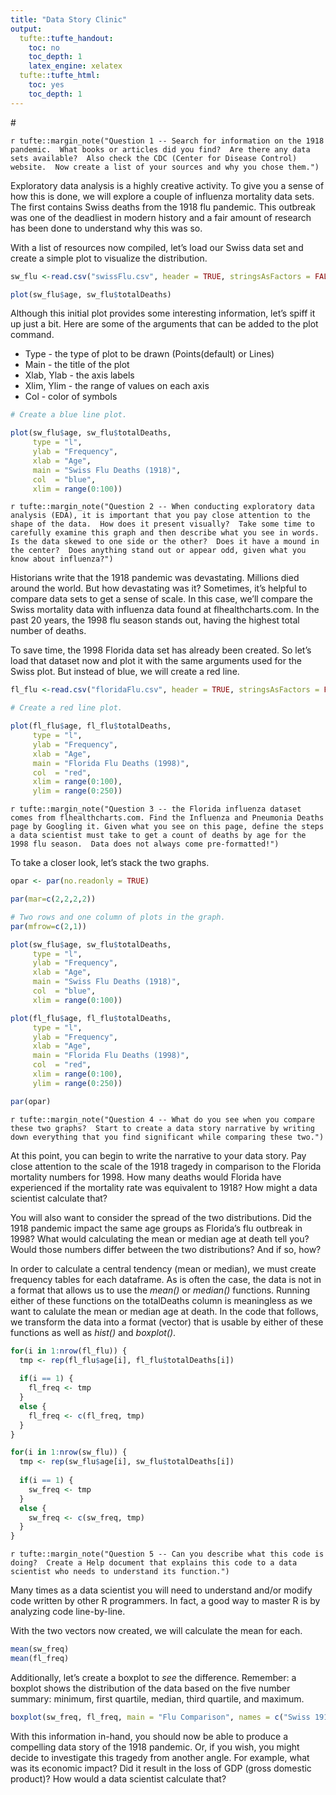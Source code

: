 ---
title: "Data Story Clinic"
output:
  tufte::tufte_handout:
    toc: no
    toc_depth: 1
    latex_engine: xelatex
  tufte::tufte_html:
    toc: yes
    toc_depth: 1
---

#\textcolor{blue}{The Great Influenza of 1918}  

`r tufte::margin_note("Question 1 -- Search for information on the 1918 pandemic.  What books or articles did you find?  Are there any data sets available?  Also check the CDC (Center for Disease Control) website.  Now create a list of your sources and why you chose them.")`

Exploratory data analysis is a highly creative activity.  To give you a sense of how this is done, we will explore a couple of influenza mortality data sets.  The first contains Swiss deaths from the 1918 flu pandemic.  This outbreak was one of the deadliest in modern history and a fair amount of research has been done to understand why this was so.

With a list of resources now compiled, let's load our Swiss data set and create a simple plot to visualize the distribution.

```{r fig.width = 5, fig.height = 5}

sw_flu <-read.csv("swissFlu.csv", header = TRUE, stringsAsFactors = FALSE)

plot(sw_flu$age, sw_flu$totalDeaths)

```

Although this initial plot provides some interesting information, let's spiff it up just a bit.  Here are some of the arguments that can be added to the plot command.

* Type - the type of plot to be drawn (Points(default) or Lines)
* Main - the title of the plot
* Xlab, Ylab - the axis labels
* Xlim, Ylim - the range of values on each axis
* Col - color of symbols

```{r fig.width = 5, fig.height = 5}

# Create a blue line plot.

plot(sw_flu$age, sw_flu$totalDeaths, 
     type = "l", 
     ylab = "Frequency",
     xlab = "Age",
     main = "Swiss Flu Deaths (1918)",
     col  = "blue",
     xlim = range(0:100))

```

`r tufte::margin_note("Question 2 -- When conducting exploratory data analysis (EDA), it is important that you pay close attention to the shape of the data.  How does it present visually?  Take some time to carefully examine this graph and then describe what you see in words.  Is the data skewed to one side or the other?  Does it have a mound in the center?  Does anything stand out or appear odd, given what you know about influenza?")`

Historians write that the 1918 pandemic was devastating.  Millions died around the world.  But how devastating was it?  Sometimes, it's helpful to compare data sets to get a sense of scale.  In this case, we'll compare the Swiss mortality data with influenza data found at flhealthcharts.com.  In the past 20 years, the 1998 flu season stands out, having the highest total number of deaths.  

To save time, the 1998 Florida data set has already been created.  So let's load that dataset now and plot it with the same arguments used for the Swiss plot. But instead of blue, we will create a red line.

```{r fig.width = 5, fig.height = 5}

fl_flu <-read.csv("floridaFlu.csv", header = TRUE, stringsAsFactors = FALSE)

# Create a red line plot.

plot(fl_flu$age, fl_flu$totalDeaths, 
     type = "l", 
     ylab = "Frequency",
     xlab = "Age",
     main = "Florida Flu Deaths (1998)",
     col  = "red",
     xlim = range(0:100),
     ylim = range(0:250))
```

`r tufte::margin_note("Question 3 -- the Florida influenza dataset comes from flhealthcharts.com. Find the Influenza and Pneumonia Deaths page by Googling it. Given what you see on this page, define the steps a data scientist must take to get a count of deaths by age for the 1998 flu season.  Data does not always come pre-formatted!")`

To take a closer look, let's stack the two graphs.

```{r fig.width = 6, fig.height = 6}

opar <- par(no.readonly = TRUE)

par(mar=c(2,2,2,2))

# Two rows and one column of plots in the graph.
par(mfrow=c(2,1))

plot(sw_flu$age, sw_flu$totalDeaths, 
     type = "l", 
     ylab = "Frequency",
     xlab = "Age",
     main = "Swiss Flu Deaths (1918)",
     col  = "blue",
     xlim = range(0:100))

plot(fl_flu$age, fl_flu$totalDeaths, 
     type = "l", 
     ylab = "Frequency",
     xlab = "Age",
     main = "Florida Flu Deaths (1998)",
     col  = "red",
     xlim = range(0:100),
     ylim = range(0:250))

par(opar)
```

`r tufte::margin_note("Question 4 -- What do you see when you compare these two graphs?  Start to create a data story narrative by writing down everything that you find significant while comparing these two.")`

At this point, you can begin to write the narrative to your data story.  Pay close attention to the scale of the 1918 tragedy in comparison to the Florida mortality numbers for 1998.  How many deaths would Florida have experienced if the mortality rate was equivalent to 1918?  How might a data scientist calculate that?

You will also want to consider the spread of the two distributions.  Did the 1918 pandemic impact the same age groups as Florida's flu outbreak in 1998?  What would calculating the mean or median age at death tell you?  Would those numbers differ between the two distributions?  And if so, how?

In order to calculate a central tendency (mean or median), we must create frequency tables for each dataframe.  As is often the case, the data is not in a format that allows us to use the *mean()* or *median()* functions.  Running either of these functions on the totalDeaths column is meaningless as we want to calulate the mean or median age at death.  In the code that follows, we transform the data into a format (vector) that is usable by either of these functions as well as *hist()* and *boxplot()*.

```{r}

for(i in 1:nrow(fl_flu)) {
  tmp <- rep(fl_flu$age[i], fl_flu$totalDeaths[i])
  
  if(i == 1) {
    fl_freq <- tmp    
  } 
  else {
    fl_freq <- c(fl_freq, tmp) 
  }
}

for(i in 1:nrow(sw_flu)) {
  tmp <- rep(sw_flu$age[i], sw_flu$totalDeaths[i])
  
  if(i == 1) {
    sw_freq <- tmp    
  } 
  else {
    sw_freq <- c(sw_freq, tmp) 
  }
}

```

`r tufte::margin_note("Question 5 -- Can you describe what this code is doing?  Create a Help document that explains this code to a data scientist who needs to understand its function.")`

Many times as a data scientist you will need to understand and/or modify code written by other R programmers.  In fact, a good way to master R is by analyzing code line-by-line.

With the two vectors now created, we will calculate the mean for each.

```{r}
mean(sw_freq)
mean(fl_freq)
```

Additionally, let's create a boxplot to *see* the difference.  Remember: a boxplot shows the distribution of the data based on the five number summary: minimum, first quartile, median, third quartile, and maximum.  

```{r fig.width = 5, fig.height = 5}

boxplot(sw_freq, fl_freq, main = "Flu Comparison", names = c("Swiss 1918", "Florida 1998"))
```

With this information in-hand, you should now be able to produce a compelling data story of the 1918 pandemic.  Or, if you wish, you might decide to investigate this tragedy from another angle.  For example, what was its economic impact?  Did it result in the loss of GDP (gross domestic product)?  How would a data scientist calculate that?

